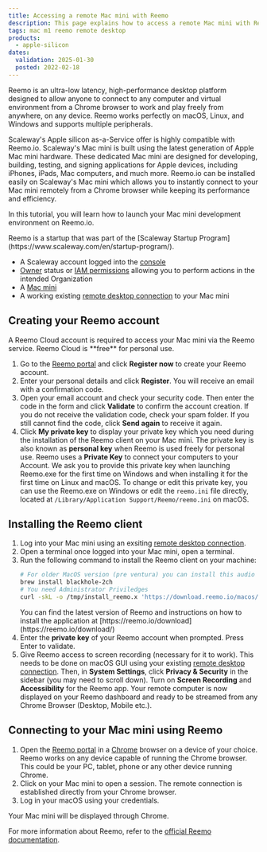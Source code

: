 ```yaml
---
title: Accessing a remote Mac mini with Reemo
description: This page explains how to access a remote Mac mini with Reemo
tags: mac m1 reemo remote desktop
products:
  - apple-silicon
dates:
  validation: 2025-01-30
  posted: 2022-02-18
---
```




Reemo is an ultra-low latency, high-performance desktop platform designed to allow anyone to connect to any computer and virtual environment from a Chrome browser to work and play freely from anywhere, on any device. 
Reemo works perfectly on macOS, Linux, and Windows and supports multiple peripherals.

Scaleway's Apple silicon as-a-Service offer is highly compatible with Reemo.io. Scaleway's Mac mini is built using the latest generation of Apple Mac mini hardware.
These dedicated Mac mini are designed for developing, building, testing, and signing applications for Apple devices, including iPhones, iPads, Mac computers, and much more. Reemo.io can be installed easily on Scaleway's Mac mini which allows you to instantly connect to your Mac mini remotely from a Chrome browser while keeping its performance and efficiency.

In this tutorial, you will learn how to launch your Mac mini development environment on Reemo.io.

<Message type="note">
  Reemo is a startup that was part of the [Scaleway Startup Program](https://www.scaleway.com/en/startup-program/).
</Message>

<Requirements />

- A Scaleway account logged into the [console](https://console.scaleway.com)
- [Owner](/iam/concepts/#owner) status or [IAM permissions](/iam/concepts/#permission) allowing you to perform actions in the intended Organization
- A [Mac mini](/apple-silicon/how-to/create-mac-mini/)
- A working existing [remote desktop connection](/apple-silicon/how-to/access-remote-desktop-mac-mini/) to your Mac mini

## Creating your Reemo account

<Message type="tip">
  A Reemo Cloud account is required to access your Mac mini via the Reemo service. Reemo Cloud is **free** for personal use.
</Message>

1. Go to the [Reemo portal](https://portal.reemo.io/) and click **Register now** to create your Reemo account.
    <Lightbox image={image} alt="" />
2. Enter your personal details and click **Register**. You will receive an email with a confirmation code.
3. Open your email account and check your security code. Then enter the code in the form and click **Validate** to confirm the account creation. 
    <Message type="tip">
      If you do not receive the validation code, check your spam folder. If you still cannot find the code, click **Send again** to receive it again.
    </Message>
4. Click **My private key** to display your private key which you need during the installation of the Reemo client on your Mac mini. The private key is also known as **personal key** when Reemo is used freely for personal use.
    <Message type="important">
      Reemo uses a **Private Key** to connect your computers to your Account. We ask you to provide this private key when launching Reemo.exe for the first time on Windows and
      when installing it for the first time on Linux and macOS. To change or edit this private key, you can use the Reemo.exe on Windows or edit the `reemo.ini` file directly, located at `/Library/Application Support/Reemo/reemo.ini` on macOS.
    </Message>

## Installing the Reemo client

1. Log into your Mac mini using an exsiting [remote desktop connection](/apple-silicon/how-to/access-remote-desktop-mac-mini/).
2. Open a terminal once logged into your Mac mini, open a terminal. 
3. Run the following command to install the Reemo client on your machine:
    ```sh 
    # For older MacOS version (pre ventura) you can install this audio driver for audio capture support
    brew install blackhole-2ch
    # You need Administrator Priviledges
    curl -skL -o /tmp/install_reemo.x 'https://download.reemo.io/macos/setup.x' && sudo bash /tmp/install_reemo.x
    ```
    <Message type="tip">
    You can find the latest version of Reemo and instructions on how to install the application at [https://reemo.io/download](https://reemo.io/download/)
    <Lightbox image={image2} alt="" />
    </Message>
4. Enter the **private key** of your Reemo account when prompted. Press Enter to validate.
5. Give Reemo access to screen recording (necessary for it to work). This needs to be done on macOS GUI using your existing [remote desktop connection](/apple-silicon/how-to/access-remote-desktop-mac-mini/). Then, in **System Settings**, click **Privacy & Security** in the sidebar (you may need to scroll down). Turn on **Screen Recording** and **Accessibility** for the Reemo app.
    Your remote computer is now displayed on your Reemo dashboard and ready to be streamed from any Chrome Browser (Desktop, Mobile etc.).

## Connecting to your Mac mini using Reemo

1. Open the [Reemo portal](https://portal.reemo.io/) in a [Chrome](https://www.google.com/chrome/) browser on a device of your choice.
    <Message type="tip">
      Reemo works on any device capable of running the Chrome browser. This could be your PC, tablet, phone or any other device running Chrome.
    </Message>
2. Click on your Mac mini to open a session. The remote connection is established directly from your Chrome browser.
    <Lightbox image={image3} alt="" />
3. Log in your macOS using your credentials.
    <Lightbox image={image4} alt="" />

Your Mac mini will be displayed through Chrome.

For more information about Reemo, refer to the [official Reemo documentation](https://doc.reemo.io/).